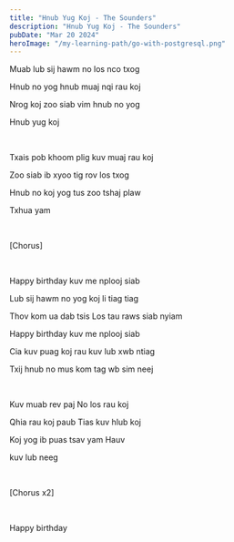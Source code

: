 ```yaml
---
title: "Hnub Yug Koj - The Sounders"
description: "Hnub Yug Koj - The Sounders"
pubDate: "Mar 20 2024"
heroImage: "/my-learning-path/go-with-postgresql.png"
---
```


Muab lub sij hawm no los nco txog

Hnub no yog hnub muaj nqi rau koj

Nrog koj zoo siab vim hnub no yog

Hnub yug koj

<br />

Txais pob khoom plig kuv muaj rau koj

Zoo siab ib xyoo tig rov los txog

Hnub no koj yog tus zoo tshaj plaw

Txhua yam

<br />

[Chorus]

<br />

Happy birthday kuv me nplooj siab

Lub sij hawm no yog koj li tiag tiag

Thov kom ua dab tsis Los tau raws siab nyiam

Happy birthday kuv me nplooj siab

Cia kuv puag koj rau kuv lub xwb ntiag

Txij hnub no mus kom tag wb sim neej

<br />

Kuv muab rev paj No los rau koj

Qhia rau koj paub Tias kuv hlub koj

Koj yog ib puas tsav yam Hauv

kuv lub neeg

<br />

[Chorus x2]

<br />

Happy birthday
